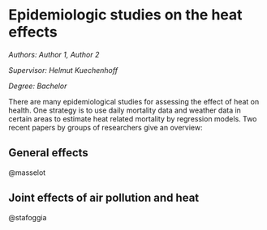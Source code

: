 #  Epidemiologic studies on the heat effects     {#he2}

*Authors: Author 1, Author 2*

*Supervisor: Helmut Kuechenhoff*

*Degree: Bachelor*   

There are many epidemiological studies for assessing the effect of heat on health.
One strategy is to use daily mortality data and weather data in certain areas to 
estimate heat related mortality by regression models. Two recent papers by groups of 
researchers give an overview: 

## General effects 
@masselot

## Joint effects of air pollution and heat 
@stafoggia
  

